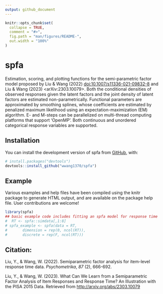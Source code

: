 ```yaml
---
output: github_document
---
```


<!-- README.md is generated from README.Rmd. Please edit that file -->

```r
knitr::opts_chunk$set(
  collapse = TRUE,
  comment = "#>",
  fig.path = "man/figures/README-",
  out.width = "100%"
)
```

# spfa

<!-- badges: start -->
<!-- badges: end -->

Estimation, scoring, and plotting functions for the semi-parametric factor model proposed by Liu & Wang (2022) <doi:10.1007/s11336-021-09832-8> and Liu & Wang (2023) <arXiv:2303.10079>. Both the conditional densities of observed responses given the latent factors and the joint density of latent factors are estimated non-parametrically. Functional parameters are approximated by smoothing splines, whose coefficients are estimated by penalized maximum likelihood using an expectation-maximization (EM) algorithm. E- and M-steps can be parallelized on multi-thread computing platforms that support 'OpenMP'. Both continuous and unordered categorical response variables are supported.


## Installation

You can install the development version of spfa from [GitHub](https://github.com/), with:

``` r
# install.packages("devtools")
devtools::install_github("wwang1370/spfa")
```

## Example

Various examples and help files have been compiled using the knitr package to generate HTML output, and are available on the package help file. User contributions are welcome!

```r
library(spfa)
## basic example code includes fitting an spfa model for response time
#  RT <- spfa::simdata[,1:8]
# spfa_example <- spfa(data = RT, 
#       dimension = rep(0, ncol(RT)), 
#       discrete = rep(F, ncol(RT)))
```

## Citation:

Liu, Y., & Wang, W. (2022). Semiparametric factor analysis for item-level response time data. *Psychometrika*, *87* (2), 666-692.

Liu, Y., & Wang, W. (2023). What Can We Learn from a Semiparametric Factor Analysis of Item Responses and Response Time? An Illustration with the PISA 2015 Data. Retrieved from [http://arxiv.org/abs/2303.10079](http://arxiv.org/abs/2303.10079)

